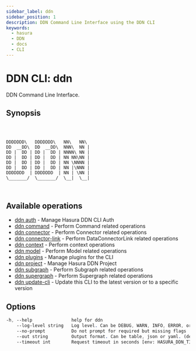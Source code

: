 ```yaml
---
sidebar_label: ddn
sidebar_position: 1
description: DDN Command Line Interface using the DDN CLI
keywords:
  - hasura
  - DDN
  - docs
  - CLI
---
```


# DDN CLI: ddn

DDN Command Line Interface.

## Synopsis

```

       

DDDDDDD\   DDDDDDD\   NN\   NN\ 
DD  __DD\  DD  __DD\  NNN\  NN |
DD |  DD | DD |  DD | NNNN\ NN |
DD |  DD | DD |  DD | NN NN\NN |
DD |  DD | DD |  DD | NN \NNNN |
DD |  DD | DD |  DD | NN |\NNN |
DDDDDDD  | DDDDDDD  | NN | \NN |
\_______/  \_______/  \__|  \__|



```

## Available operations

- [ddn auth](/cli/commands/ddn_auth) - Manage Hasura DDN CLI Auth
- [ddn command](/cli/commands/ddn_command) - Perform Command related operations
- [ddn connector](/cli/commands/ddn_connector) - Perform Connector related operations
- [ddn connector-link](/cli/commands/ddn_connector-link) - Perform DataConnectorLink related operations
- [ddn context](/cli/commands/ddn_context) - Perform context operations
- [ddn model](/cli/commands/ddn_model) - Perform Model related operations
- [ddn plugins](/cli/commands/ddn_plugins) - Manage plugins for the CLI
- [ddn project](/cli/commands/ddn_project) - Manage Hasura DDN Project
- [ddn subgraph](/cli/commands/ddn_subgraph) - Perform Subgraph related operations
- [ddn supergraph](/cli/commands/ddn_supergraph) - Perform Supergraph related operations
- [ddn update-cli](/cli/commands/ddn_update-cli) - Update this CLI to the latest version or to a specific version

## Options

```sass
-h, --help               help for ddn
    --log-level string   Log level. Can be DEBUG, WARN, INFO, ERROR, or FATAL. (default "INFO")
    --no-prompt          Do not prompt for required but missing flags
    --out string         Output format. Can be table, json or yaml. (default "table")
    --timeout int        Request timeout in seconds [env: HASURA_DDN_TIMEOUT] (default 100)
```

